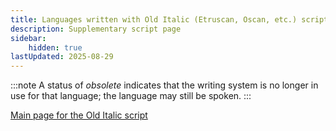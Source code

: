 ```yaml
---
title: Languages written with Old Italic (Etruscan, Oscan, etc.) script
description: Supplementary script page
sidebar:
    hidden: true
lastUpdated: 2025-08-29
---
```



:::note
A status of _obsolete_ indicates that the writing system is no longer in use for that language; the language may still be spoken.
:::

<WsList script='Ital' />

[Main page for the Old Italic script](/scrlang/scripts/ital)


